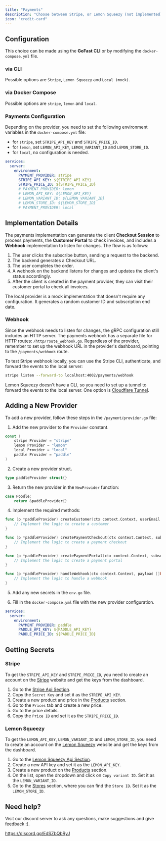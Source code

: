 ```yaml
---
title: "Payments"
description: "Choose between Stripe, or Lemon Squeezy (not implemented)"
icon: "credit-card"
---
```


## Configuration

This choice can be made using the **GoFast CLI** or by modifying the `docker-compose.yml` file.

### via CLI

Possible options are `Stripe`, `Lemon Squeezy` and `Local (mock)`.

### via Docker Compose

Possible options are `stripe`, `lemon` and `local`.

### Payments Configuration

Depending on the provider, you need to set the following environment variables in the `docker-compose.yml` file:

- for `stripe`, set `STRIPE_API_KEY` and `STRIPE_PRICE_ID`.
- for `lemon`, set `LEMON_API_KEY`, `LEMON_VARIANT_ID` and `LEMON_STORE_ID`.
- for `local`, no configuration is needed.

```yaml
services:
  server:
    environment:
      PAYMENT_PROVIDER: stripe
      STRIPE_API_KEY: ${STRIPE_API_KEY}
      STRIPE_PRICE_ID: ${STRIPE_PRICE_ID}
      # PAYMENT_PROVIDER: lemon
      # LEMON_API_KEY: ${LEMON_API_KEY}
      # LEMON_VARIANT_ID: ${LEMON_VARIANT_ID}
      # LEMON_STORE_ID: ${LEMON_STORE_ID}
      # PAYMENT_PROVIDER: local
```

## Implementation Details

The payments implementation can generate the client **Checkout Session** to process payments, the **Customer Portal** to check invoices, and includes a **Webhook** implementation to listen for changes.
The flow is as follows:

1. The user clicks the subscribe button, sending a request to the backend.
2. The backend generates a Checkout URL.
3. The user completes the order.
4. A webhook on the backend listens for changes and updates the client's status accordingly.
5. After the client is created in the payment provider, they can visit their customer portal to check all invoices.

The local provider is a mock implementation that doesn't require any configuration. It generates a random customer ID and subscription end date.

### Webhook

Since the webhook needs to listen for changes, the gRPC configuration still includes an HTTP server.
The payments webhook has a separate file for HTTP routes: `/http/route_webhook.go`.
Regardless of the provider, remember to set up the webhook URL in the provider's dashboard, pointing to the `/payments/webhook` route.

To test Stripe webhook locally, you can use the Stripe CLI, authenticate, and forward the events to the local server:

```bash
stripe listen --forward-to localhost:4002/payments/webhook
```

Lemon Squeezy doesn't have a CLI, so you need to set up a tunnel to forward the events to the local server. One option is [Cloudflare Tunnel](https://one.dash.cloudflare.com).

## Adding a New Provider

To add a new provider, follow these steps in the `/payment/provider.go` file:

1. Add the new provider to the `Provider` constant.

```go
const (
    stripe Provider = "stripe"
    lemon Provider = "lemon"
    local Provider = "local"
    paddle Provider = "paddle"
)
```

2. Create a new provider struct.

```go
type paddleProvider struct{}
```

3. Return the new provider in the `NewProvider` function:

```go
case Poodle:
    return &paddleProvider{}
```

4. Implement the required methods:

```go
func (p *paddleProvider) createCustomer(ctx context.Context, userEmail string) (customerId string, err error) {
    // Implement the logic to create a customer
}

func (p *paddleProvider) createPaymentCheckout(ctx context.Context, subscriptionId string) (url string, err error) {
    // Implement the logic to create a payment checkout
}

func (p *paddleProvider) createPaymentPortal(ctx context.Context, subscriptionId string) (url string, err error) {
    // Implement the logic to create a payment portal
}

func (p *paddleProvider) handleWebhook(ctx context.Context, payload []byte) (customerId string, subEndDate *time.Time, err error) {
    // Implement the logic to handle a webhook
}
```

5. Add any new secrets in the `env.go` file.

6. Fill in the `docker-compose.yml` file with the new provider configuration.

```yaml
services:
  server:
    environment:
      PAYMENT_PROVIDER: paddle
      PADDLE_API_KEY: ${PADDLE_API_KEY}
      PADDLE_PRICE_ID: ${PADDLE_PRICE_ID}
```

## Getting Secrets

### Stripe

To get the `STRIPE_API_KEY` and `STRIPE_PRICE_ID`, you need to create an account on the [Stripe](https://dashboard.stripe.com) website and get the keys from the dashboard.

1. Go to the [Stripe Api Section](https://dashboard.stripe.com/test/apikeys).
2. Copy the `Secret Key` and set it as the `STRIPE_API_KEY`.
3. Create a new product and price in the [Products](https://dashboard.stripe.com/test/products) section.
4. Go to the `Prices` tab and create a new price.
5. Go to the price details.
6. Copy the `Price ID` and set it as the `STRIPE_PRICE_ID`.

### Lemon Squeezy

To get the `LEMON_API_KEY`, `LEMON_VARIANT_ID` and `LEMON_STORE_ID`, you need to create an account on the [Lemon Squeezy](https://app.lemonsqueezy.com) website and get the keys from the dashboard.

1. Go to the [Lemon Squeezy Api Section](https://app.lemonsqueezy.com/settings/api).
2. Create a new API key and set it as the `LEMON_API_KEY`.
3. Create a new product on the [Products](https://app.lemonsqueezy.com/products) section.
4. On the list, open the dropdown and click on `Copy variant ID`. Set it as the `LEMON_VARIANT_ID`.
5. Go to the [Stores](https://app.lemonsqueezy.com/settings/stores) section, where you can find the `Store ID`. Set it as the `LEMON_STORE_ID`.

## Need help?

Visit our discord server to ask any questions, make suggestions and give feedback :).

https://discord.gg/EdSZbQbRyJ
